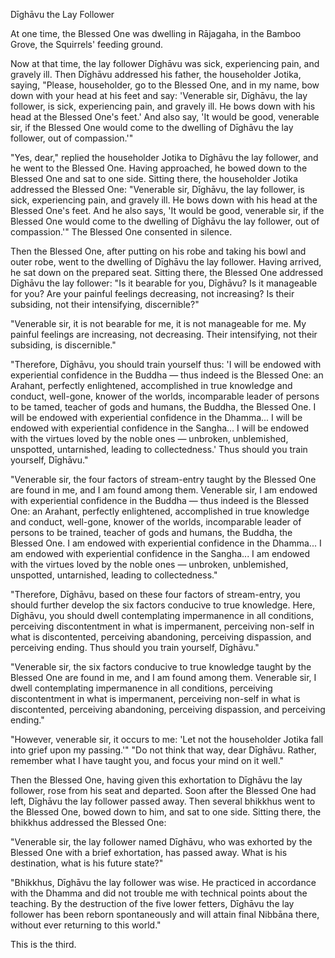 Dīghāvu the Lay Follower

At one time, the Blessed One was dwelling in Rājagaha, in the Bamboo Grove, the Squirrels' feeding ground.

Now at that time, the lay follower Dīghāvu was sick, experiencing pain, and gravely ill. Then Dīghāvu addressed his father, the householder Jotika, saying, "Please, householder, go to the Blessed One, and in my name, bow down with your head at his feet and say: 'Venerable sir, Dīghāvu, the lay follower, is sick, experiencing pain, and gravely ill. He bows down with his head at the Blessed One's feet.' And also say, 'It would be good, venerable sir, if the Blessed One would come to the dwelling of Dīghāvu the lay follower, out of compassion.'"

"Yes, dear," replied the householder Jotika to Dīghāvu the lay follower, and he went to the Blessed One. Having approached, he bowed down to the Blessed One and sat to one side. Sitting there, the householder Jotika addressed the Blessed One: "Venerable sir, Dīghāvu, the lay follower, is sick, experiencing pain, and gravely ill. He bows down with his head at the Blessed One's feet. And he also says, 'It would be good, venerable sir, if the Blessed One would come to the dwelling of Dīghāvu the lay follower, out of compassion.'" The Blessed One consented in silence.

Then the Blessed One, after putting on his robe and taking his bowl and outer robe, went to the dwelling of Dīghāvu the lay follower. Having arrived, he sat down on the prepared seat. Sitting there, the Blessed One addressed Dīghāvu the lay follower: "Is it bearable for you, Dīghāvu? Is it manageable for you? Are your painful feelings decreasing, not increasing? Is their subsiding, not their intensifying, discernible?"

"Venerable sir, it is not bearable for me, it is not manageable for me. My painful feelings are increasing, not decreasing. Their intensifying, not their subsiding, is discernible."

"Therefore, Dīghāvu, you should train yourself thus: 'I will be endowed with experiential confidence in the Buddha — thus indeed is the Blessed One: an Arahant, perfectly enlightened, accomplished in true knowledge and conduct, well-gone, knower of the worlds, incomparable leader of persons to be tamed, teacher of gods and humans, the Buddha, the Blessed One. I will be endowed with experiential confidence in the Dhamma... I will be endowed with experiential confidence in the Sangha... I will be endowed with the virtues loved by the noble ones — unbroken, unblemished, unspotted, untarnished, leading to collectedness.' Thus should you train yourself, Dīghāvu."

"Venerable sir, the four factors of stream-entry taught by the Blessed One are found in me, and I am found among them. Venerable sir, I am endowed with experiential confidence in the Buddha — thus indeed is the Blessed One: an Arahant, perfectly enlightened, accomplished in true knowledge and conduct, well-gone, knower of the worlds, incomparable leader of persons to be trained, teacher of gods and humans, the Buddha, the Blessed One. I am endowed with experiential confidence in the Dhamma... I am endowed with experiential confidence in the Sangha... I am endowed with the virtues loved by the noble ones — unbroken, unblemished, unspotted, untarnished, leading to collectedness."

"Therefore, Dīghāvu, based on these four factors of stream-entry, you should further develop the six factors conducive to true knowledge. Here, Dīghāvu, you should dwell contemplating impermanence in all conditions, perceiving discontentment in what is impermanent, perceiving non-self in what is discontented, perceiving abandoning, perceiving dispassion, and perceiving ending. Thus should you train yourself, Dīghāvu."

"Venerable sir, the six factors conducive to true knowledge taught by the Blessed One are found in me, and I am found among them. Venerable sir, I dwell contemplating impermanence in all conditions, perceiving discontentment in what is impermanent, perceiving non-self in what is discontented, perceiving abandoning, perceiving dispassion, and perceiving ending."

"However, venerable sir, it occurs to me: 'Let not the householder Jotika fall into grief upon my passing.'" "Do not think that way, dear Dīghāvu. Rather, remember what I have taught you, and focus your mind on it well."

Then the Blessed One, having given this exhortation to Dīghāvu the lay follower, rose from his seat and departed. Soon after the Blessed One had left, Dīghāvu the lay follower passed away. Then several bhikkhus went to the Blessed One, bowed down to him, and sat to one side. Sitting there, the bhikkhus addressed the Blessed One:

"Venerable sir, the lay follower named Dīghāvu, who was exhorted by the Blessed One with a brief exhortation, has passed away. What is his destination, what is his future state?"

"Bhikkhus, Dīghāvu the lay follower was wise. He practiced in accordance with the Dhamma and did not trouble me with technical points about the teaching. By the destruction of the five lower fetters, Dīghāvu the lay follower has been reborn spontaneously and will attain final Nibbāna there, without ever returning to this world."

This is the third.
